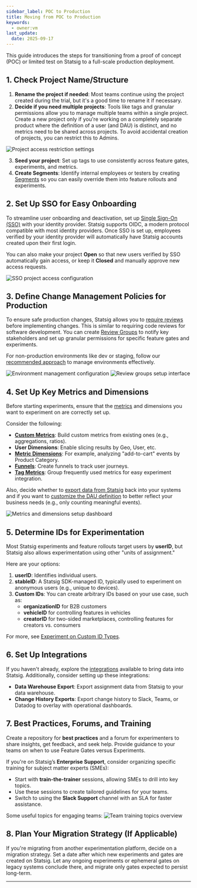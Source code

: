 ```yaml
---
sidebar_label: POC to Production
title: Moving from POC to Production
keywords:
  - owner:vm
last_update:
  date: 2025-09-17
---
```


This guide introduces the steps for transitioning from a proof of concept (POC) or limited test on Statsig to a full-scale production deployment.

## 1. Check Project Name/Structure

1. **Rename the project if needed**: Most teams continue using the project created during the trial, but it's a good time to rename it if necessary.
2. **Decide if you need multiple projects**: Tools like tags and granular permissions allow you to manage multiple teams within a single project. Create a new project only if you're working on a completely separate product where the definition of a user (and DAU) is distinct, and no metrics need to be shared across projects. To avoid accidental creation of projects, you can restrict this to Admins.
   
![Project access restriction settings](https://user-images.githubusercontent.com/31516123/184998486-094beff1-f41f-417c-bd36-89700b0c014c.png)

3. **Seed your project**: Set up tags to use consistently across feature gates, experiments, and metrics.
4. **Create Segments**: Identify internal employees or testers by creating [Segments](/segments) so you can easily override them into feature rollouts and experiments.

## 2. Set Up SSO for Easy Onboarding

To streamline user onboarding and deactivation, set up [Single Sign-On (SSO)](/access-management/introduction) with your identity provider. Statsig supports OIDC, a modern protocol compatible with most identity providers. Once SSO is set up, employees verified by your identity provider will automatically have Statsig accounts created upon their first login.

You can also make your project **Open** so that new users verified by SSO automatically gain access, or keep it **Closed** and manually approve new access requests.

![SSO project access configuration](https://user-images.githubusercontent.com/31516123/175362892-862d0cf5-012f-484a-8e39-22489011029e.png)

## 3. Define Change Management Policies for Production

To ensure safe production changes, Statsig allows you to [require reviews](/guides/setting-up-reviews) before implementing changes. This is similar to requiring code reviews for software development. You can create [Review Groups](/guides/setting-up-reviews#creating-review-groups) to notify key stakeholders and set up granular permissions for specific feature gates and experiments.

For non-production environments like dev or staging, follow our [recommended approach](https://blog.statsig.com/environments-on-statsig-6a818805b3c2) to manage environments effectively.

![Environment management configuration](https://user-images.githubusercontent.com/31516123/179292011-5a6bcb75-9bb7-47d4-b876-28c2510315fe.png)
![Review groups setup interface](https://user-images.githubusercontent.com/31516123/179292033-d6e10544-08f6-418a-9fdb-32156487e6da.png)

## 4. Set Up Key Metrics and Dimensions

Before starting experiments, ensure that the [metrics](/metrics) and dimensions you want to experiment on are correctly set up.

Consider the following:
- **[Custom Metrics](/metrics/create)**: Build custom metrics from existing ones (e.g., aggregations, ratios).
- **User Dimensions**: Enable slicing results by Geo, User, etc.
- **[Metric Dimensions](/metrics#metric-dimensions)**: For example, analyzing "add-to-cart" events by Product Category.
- **[Funnels](/metrics/create-user-funnels)**: Create funnels to track user journeys.
- **[Tag Metrics](/metrics/create-metric-tags)**: Group frequently used metrics for easy experiment integration.

Also, decide whether to [export data from Statsig](/integrations/data-exports/overview) back into your systems and if you want to [customize the DAU definition](/metrics/user#definition-of-a-daily-active-user) to better reflect your business needs (e.g., only counting meaningful events).

![Metrics and dimensions setup dashboard](https://user-images.githubusercontent.com/31516123/178082121-bb258851-29e5-4732-bd2a-af87833f7570.png)

## 5. Determine IDs for Experimentation

Most Statsig experiments and feature rollouts target users by **userID**, but Statsig also allows experimentation using other "units of assignment."

Here are your options:
1. **userID**: Identifies individual users.
2. **stableID**: A Statsig SDK-managed ID, typically used to experiment on anonymous users (e.g., unique to devices).
3. **Custom IDs**: You can create arbitrary IDs based on your use case, such as:
   - **organizationID** for B2B customers
   - **vehicleID** for controlling features in vehicles
   - **creatorID** for two-sided marketplaces, controlling features for creators vs. consumers

For more, see [Experiment on Custom ID Types](/guides/experiment-on-custom-id-types).

## 6. Set Up Integrations

If you haven't already, explore the [integrations](/integrations/introduction) available to bring data into Statsig. Additionally, consider setting up these integrations:
- **Data Warehouse Export**: Export assignment data from Statsig to your data warehouse.
- **Change History Exports**: Export change history to Slack, Teams, or Datadog to overlay with operational dashboards.

## 7. Best Practices, Forums, and Training

Create a repository for **best practices** and a forum for experimenters to share insights, get feedback, and seek help. Provide guidance to your teams on when to use Feature Gates versus Experiments.

If you're on Statsig’s **Enterprise Support**, consider organizing specific training for subject matter experts (SMEs):
- Start with **train-the-trainer** sessions, allowing SMEs to drill into key topics.
- Use these sessions to create tailored guidelines for your teams.
- Switch to using the **Slack Support** channel with an SLA for faster assistance.

Some useful topics for engaging teams:
![Team training topics overview](https://user-images.githubusercontent.com/31516123/180329958-315e2719-5951-4698-82c1-0221353ead95.png)

## 8. Plan Your Migration Strategy (If Applicable)

If you're migrating from another experimentation platform, decide on a migration strategy. Set a date after which new experiments and gates are created on Statsig. Let any ongoing experiments or ephemeral gates on legacy systems conclude there, and migrate only gates expected to persist long-term.

---
